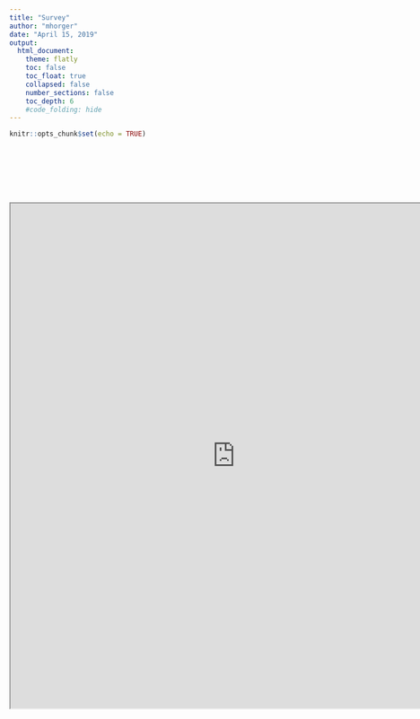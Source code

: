 ```yaml
---
title: "Survey"
author: "mhorger"
date: "April 15, 2019"
output:
  html_document:
    theme: flatly
    toc: false
    toc_float: true
    collapsed: false
    number_sections: false
    toc_depth: 6
    #code_folding: hide
---
```


```r
knitr::opts_chunk$set(echo = TRUE)
```


<style type="text/css">
.title {
  display: none;
}

#getting-started img {
  margin-right: 10px;
}

</style>

<div class="row" style="padding-top: 100px;">
<div class="col-sm-12">



<iframe src="https://mhorger.shinyapps.io/surveysays/" height="900" width="800"></iframe>
